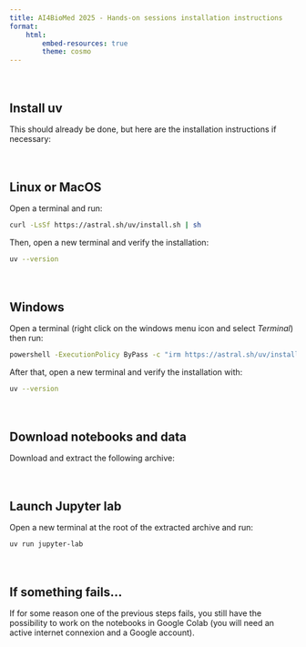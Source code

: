 ```yaml
---
title: AI4BioMed 2025 - Hands-on sessions installation instructions
format:
    html:
        embed-resources: true
        theme: cosmo
---
```


<style>
#title-block-header {
    margin-bottom: 3rem;
}
#title-block-header h1 {
    font-size: 2.5rem;
}


h2 {
    margin: 4rem 0 1rem 0;
}

h3 {
    margin: 2.5rem 0 1rem 0;
    font-size: 1.4rem;
}

</style>


## Install uv

This should already be done, but here are the installation instructions if necessary:

::: {.panel-tabset}

## Linux or MacOS

Open a terminal and run:

```sh
curl -LsSf https://astral.sh/uv/install.sh | sh
```

Then, open a new terminal and verify the installation:

```sh
uv --version
```

## Windows

Open a terminal (right click on the windows menu icon and select *Terminal*) then run:

```sh
powershell -ExecutionPolicy ByPass -c "irm https://astral.sh/uv/install.ps1 | iex"
```

After that, open a new terminal and verify the installation with:

```sh
uv --version
```

:::


## Download notebooks and data

Download and extract the following archive:

<TODO>

## Launch Jupyter lab

Open a new terminal at the root of the extracted archive and run:

```sh
uv run jupyter-lab
```

## If something fails...

If for some reason one of the previous steps fails, you still have the possibility to work on the notebooks in Google Colab (you will need an active internet connexion and a Google account).




